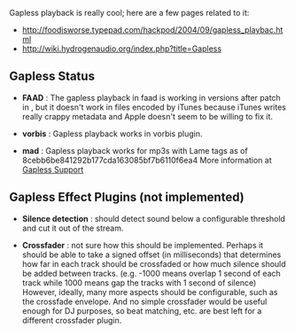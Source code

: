 Gapless playback is really cool; here are a few pages related to it:

* http://foodisworse.typepad.com/hackpod/2004/09/gapless_playbac.html
* http://wiki.hydrogenaudio.org/index.php?title=Gapless

== Gapless Status ==

* '''FAAD''' : The gapless playback in faad is working in versions after patch in {{Bug|784}}, but it doesn't work in files encoded by iTunes because iTunes writes really crappy metadata and Apple doesn't seem to be willing to fix it.

* '''vorbis''' : Gapless playback works in vorbis plugin.

* '''mad''' : Gapless playback works for mp3s with Lame tags as of 8cebb6be841292b177cda163085bf7b6110f6ea4 More information at [[Gapless Support]]

== Gapless Effect Plugins (not implemented) ==
* '''Silence detection''' : should detect sound below a configurable threshold and cut it out of the stream.

* '''Crossfader''' : not sure how this should be implemented. Perhaps it should be able to take a signed offset (in milliseconds) that determines how far in each track should be crossfaded or how much silence should be added between tracks. (e.g. -1000 means overlap 1 second of each track while 1000 means gap the tracks with 1 second of silence) However, ideally, many more aspects should be configurable, such as the crossfade envelope. And no simple crossfader would be useful enough for DJ purposes, so beat matching, etc. are best left for a different crossfader plugin.